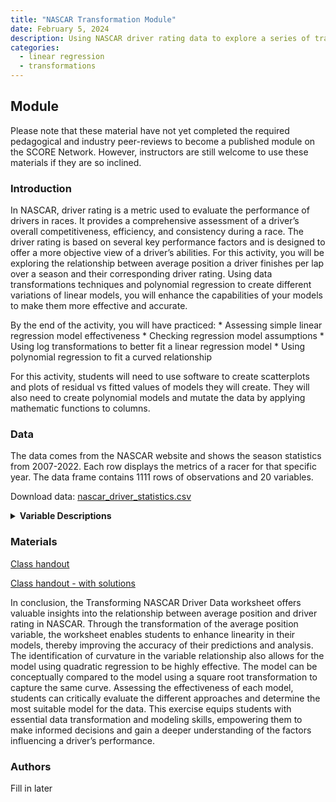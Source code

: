 ```yaml
---
title: "NASCAR Transformation Module"
date: February 5, 2024
description: Using NASCAR driver rating data to explore a series of transformations to improve linearity in regression.
categories:
  - linear regression
  - transformations
---
```


## Module

Please note that these material have not yet completed the required pedagogical and industry peer-reviews to become a published module on the SCORE Network. However, instructors are still welcome to use these materials if they are so inclined.

### Introduction

In NASCAR, driver rating is a metric used to evaluate the performance of drivers in races. It provides a comprehensive assessment of a driver's overall competitiveness, efficiency, and consistency during a race. The driver rating is based on several key performance factors and is designed to offer a more objective view of a driver's abilities. For this activity, you will be exploring the relationship between average position a driver finishes per lap over a season and their corresponding driver rating. Using data transformations techniques and polynomial regression to create different variations of linear models, you will enhance the capabilities of your models to make them more effective and accurate.

::: {.callout-note collapse="true" title="Learning Objectives" appearance="minimal"}
By the end of the activity, you will have practiced: 
*	Assessing simple linear regression model effectiveness
*	Checking regression model assumptions
*	Using log transformations to better fit a linear regression model
*	Using polynomial regression to fit a curved relationship
:::

::: {.callout-note collapse="true" title="Methods" appearance="minimal"}
For this activity, students will need to use software to create scatterplots and plots of residual vs fitted values of models they will create. They will also need to create polynomial models and mutate the data by applying mathematic functions to columns. 
:::

### Data

The data comes from the NASCAR website and shows the season statistics from 2007-2022. Each row displays the metrics of a racer for that specific year. The data frame contains 1111 rows of observations and 20 variables.

Download data: [nascar_driver_statistics.csv](nascar_driver_statistics.csv)

<details>
<summary><b>Variable Descriptions</b></summary>
| Variable             | Description                                                                                                                                                                                              |
|-------------------|-----------------------------------------------------|
| Wins                 | The sum of the driver's victories                                                                                                                                                                        |
| AvgStart             | The sum of the driver's starting positions divided by the number of races                                                                                                                                |
| AvgMidRace           | The sum of the driver's mid race positions divided by the number of races                                                                                                                                |
| AvgFinish            | The sum of the driver's finishing positions divided by the number of races                                                                                                                               |
| AvgPos               | The sum of the driver's position each lap divided by the number of laps                                                                                                                                  |
| PassDiff             | The sum of green flag passes minus green times passed                                                                                                                                                    |
| GreenFlagPasses      | Number of green flag passes performed by the driver                                                                                                                                                      |
| GreenFlagPassed      | Number of times driver is passed during green flag                                                                                                                                                       |
| QualityPasses        | Number of passes in the top 15 while under green flag conditions by driver                                                                                                                               |
| PercentQualityPasses | The sum of quality passes divided by green flag passes                                                                                                                                                   |
| NumFastestLaps       | Number of where the driver had the fastest speed on the lap                                                                                                                                              |
| LapsInTop15          | Number of laps completed while running in a top 15 position                                                                                                                                              |
| PercentLapsInTop15   | The sum of the laps run in the top 15 divided by total laps completed                                                                                                                                    |
| LapsLed              | The sum of the laps led in a race                                                                                                                                                                        |
| PercentLapsLed       | The sum of the laps led in the race                                                                                                                                                                      |
| TotalLaps            | The sum of the laps completed by a driver that year                                                                                                                                                      |
| DriverRating         | Formula combining wins, finish, top15-finish, average running position while on lead lap, average speed under green, fastest lap, led most laps, and lead lap finish with a maximum rating of 150 points |
</details>

### Materials

[Class handout](transformation_tech_wksht.docx)

[Class handout - with solutions](transformation_wksht_key.docx)


::: {.callout-note collapse="true" title="Conclusion" appearance="minimal"}
In conclusion, the Transforming NASCAR Driver Data worksheet offers valuable insights into the relationship between average position and driver rating in NASCAR. Through the transformation of the average position variable, the worksheet enables students to enhance linearity in their models, thereby improving the accuracy of their predictions and analysis. The identification of curvature in the variable relationship also allows for the model using quadratic regression to be highly effective. The model can be conceptually compared to the model using a square root transformation to capture the same curve. Assessing the effectiveness of each model, students can critically evaluate the different approaches and determine the most suitable model for the data. This exercise equips students with essential data transformation and modeling skills, empowering them to make informed decisions and gain a deeper understanding of the factors influencing a driver's performance. 
:::

### Authors

Fill in later
